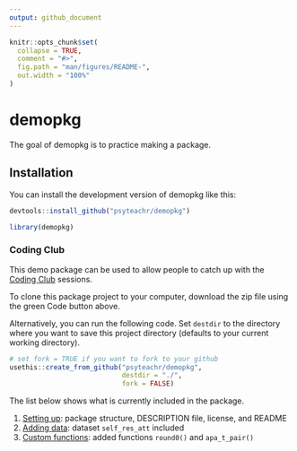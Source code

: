 ```yaml
---
output: github_document
---
```


<!-- README.md is generated from README.Rmd. Please edit that file -->

```r
knitr::opts_chunk$set(
  collapse = TRUE,
  comment = "#>",
  fig.path = "man/figures/README-",
  out.width = "100%"
)
```

# demopkg

<!-- badges: start -->
<!-- badges: end -->

The goal of demopkg is to practice making a package.

## Installation

You can install the development version of demopkg like this:

``` r
devtools::install_github("psyteachr/demopkg")
```


```r
library(demopkg)
```


### Coding Club

This demo package can be used to allow people to catch up with the [Coding Club](https://psyteachr.github.io/intro-r-pkgs/) sessions. 

To clone this package project to your computer, download the zip file using the green Code button above.

Alternatively, you can run the following code. Set `destdir` to the directory where you want to save this project directory (defaults to your current working directory). 

```r
# set fork = TRUE if you want to fork to your github 
usethis::create_from_github("psyteachr/demopkg", 
                            destdir = "./",
                            fork = FALSE)
```

The list below shows what is currently included in the package.

1. [Setting up](https://psyteachr.github.io/intro-r-pkgs/01-setup.html): package structure, DESCRIPTION file, license, and README
2. [Adding data](https://psyteachr.github.io/intro-r-pkgs/02-data.html): dataset `self_res_att` included
3. [Custom functions](https://psyteachr.github.io/intro-r-pkgs/03-functions.html): added functions `round0()` and `apa_t_pair()`



